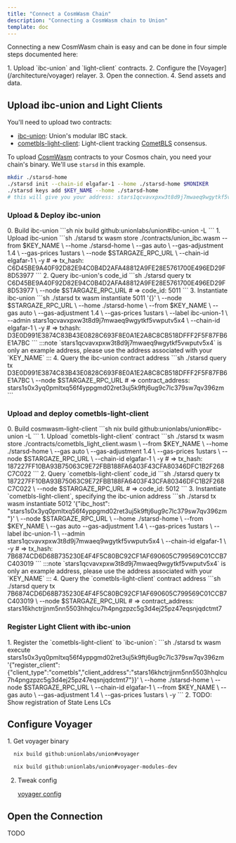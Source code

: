 ```yaml
---
title: "Connect a CosmWasm Chain"
description: "Connecting a CosmWasm chain to Union"
template: doc
---
```



Connecting a new CosmWasm chain is easy and can be done in four simple steps documented here:

<Steps>
1. Upload `ibc-union` and `light-client` contracts.
2. Configure the [Voyager](/architecture/voyager) relayer.
3. Open the connection.
4. Send assets and data.
</Steps>

## Upload ibc-union and Light Clients

You'll need to upload two contracts:

- [ibc-union](https://github.com/unionlabs/union/tree/main/cosmwasm/ibc-union/core): Union's modular IBC stack.
- [cometbls-light-client](https://github.com/unionlabs/union/tree/main/cosmwasm/ibc-union/light-clients/cometbls): Light-client tracking [CometBLS](/architecture/cometbls) consensus.


To upload [CosmWasm](https://cosmwasm.com/) contracts to your Cosmos chain, you need your chain's binary. We'll use `starsd` in this example. 


```sh
mkdir ./starsd-home
./starsd init --chain-id elgafar-1 --home ./starsd-home $MONIKER
./starsd keys add $KEY_NAME --home ./starsd-home
# this will give you your address: stars1qcvavxpxw3t8d9j7mwaeq9wgytkf5vwputv5x4
```

### Upload & Deploy ibc-union

<Steps>
0. Build ibc-union
   ```sh
   nix build github:unionlabs/union#ibc-union -L
   ```
1. Upload ibc-union
   ```sh
   ./starsd tx wasm store ./contracts/union_ibc.wasm
     --from $KEY_NAME \
     --home ./starsd-home \
     --gas auto \
     --gas-adjustment 1.4 \
     --gas-prices 1ustars \
     --node $STARGAZE_RPC_URL \
     --chain-id elgafar-1 \
     -y
   # => tx_hash: C6D45BE9A40F92D82E94C0B4D2AFA48812A9FE28E5761700E496ED29F8D53977
   ```
2. Query ibc-union's code_id
   ```sh
   ./starsd query tx C6D45BE9A40F92D82E94C0B4D2AFA48812A9FE28E5761700E496ED29F8D53977 \
     --node $STARGAZE_RPC_URL
   # => code_id: 5011
   ```
3. Instantiate ibc-union
   ```sh
   ./starsd tx wasm instantiate 5011 '{}' \
     --node $STARGAZE_RPC_URL \
     --home ./starsd-home \
     --from $KEY_NAME \
     --gas auto \
     --gas-adjustment 1.4 \
     --gas-prices 1ustars \
     --label ibc-union-1 \
     --admin stars1qcvavxpxw3t8d9j7mwaeq9wgytkf5vwputv5x4 \
     --chain-id elgafar-1 \
     -y
   # => txhash: D3E0D991E3874C83B43E0828C693F8E0A1E2A8C8CB518DFFF2F5F87FB6E1A7BC
   ```
   :::note
   `stars1qcvavxpxw3t8d9j7mwaeq9wgytkf5vwputv5x4` is only an example address, please use the address associated with your `KEY_NAME`
   :::
4. Query the ibc-union contract address
   ```sh
   ./starsd query tx D3E0D991E3874C83B43E0828C693F8E0A1E2A8C8CB518DFFF2F5F87FB6E1A7BC \
     --node $STARGAZE_RPC_URL
   # => contract_address: stars1s0x3yq0pmltxq56f4yppgmd02ret3uj5k9ftj6ug9c7lc379sw7qv396zm
   ```
</Steps>

### Upload and deploy cometbls-light-client

<Steps>
0. Build cosmwasm-light-client
   ```sh
   nix build github:unionlabs/union#ibc-union -L
   ```
1. Upload `cometbls-light-client` contract
   ```sh
   ./starsd tx wasm store ./contracts/cometbls_light_client.wasm \
     --from $KEY_NAME \
     --home ./starsd-home \
     --gas auto \
     --gas-adjustment 1.4 \
     --gas-prices 1ustars \
     --node $STARGAZE_RPC_URL \
     --chain-id elgafar-1 \
     -y
   # => tx_hash: 187227FF10BA93B75063C9E72FBB188FA6403F43CFA80346DFC1B2F268C7C022
   ```
2. Query `cometbls-light-client` code_id
   ```sh
   ./starsd query tx 187227FF10BA93B75063C9E72FBB188FA6403F43CFA80346DFC1B2F268C7C022 \
     --node $STARGAZE_RPC_URL
   # => code_id: 5012
   ```
3. Instantiate `cometbls-light-client`, specifying the ibc-union address
   ```sh
   ./starsd tx wasm instantiate 5012 '{"ibc_host": "stars1s0x3yq0pmltxq56f4yppgmd02ret3uj5k9ftj6ug9c7lc379sw7qv396zm"}' \
     --node $STARGAZE_RPC_URL \
     --home ./starsd-home \
     --from $KEY_NAME \
     --gas auto
     --gas-adjustment 1.4 \
     --gas-prices 1ustars \
     --label ibc-union-1 \
     --admin stars1qcvavxpxw3t8d9j7mwaeq9wgytkf5vwputv5x4 \
     --chain-id elgafar-1 \
     -y
   # => tx_hash: 7B6874CD6D68B735230E4F4F5C80BC92CF1AF690605C799569C01CCB7C403019
   ```
   :::note
   `stars1qcvavxpxw3t8d9j7mwaeq9wgytkf5vwputv5x4` is only an example address, please use the address associated with your `KEY_NAME`
   :::
4. Query the `cometbls-light-client` contract address
   ```sh
   ./starsd query tx 7B6874CD6D68B735230E4F4F5C80BC92CF1AF690605C799569C01CCB7C403019 \
     --node $STARGAZE_RPC_URL
   # => contract_address: stars16khctrjjnm5nn5503hhqlcu7h4pngzpzc5g3d4ej25pz47eqsnjqdctmt7
</Steps>

### Register Light Client with ibc-union

<Steps>
1. Register the `cometbls-light-client` to `ibc-union`:
   ```sh
   ./starsd tx wasm execute stars1s0x3yq0pmltxq56f4yppgmd02ret3uj5k9ftj6ug9c7lc379sw7qv396zm '{"register_client":{"client_type":"cometbls","client_address":"stars16khctrjjnm5nn5503hhqlcu7h4pngzpzc5g3d4ej25pz47eqsnjqdctmt7"}}' \
     --home ./starsd-home \
     --node $STARGAZE_RPC_URL \
     --chain-id elgafar-1 \
     --from $KEY_NAME \
     --gas auto \
     --gas-adjustment 1.4 \
     --gas-prices 1ustars \
     -y
   ```
2. TODO: Show registration of State Lens LCs
</Steps>

## Configure Voyager

<Steps>
1. Get voyager binary

   ```sh
     nix build github:unionlabs/union#voyager
   ```
   ```sh
     nix build github:unionlabs/union#voyager-modules-dev
   ```
2. Tweak config

   [voyager config](./voyager-example-config.jsonc)

</Steps>

## Open the Connection

TODO
